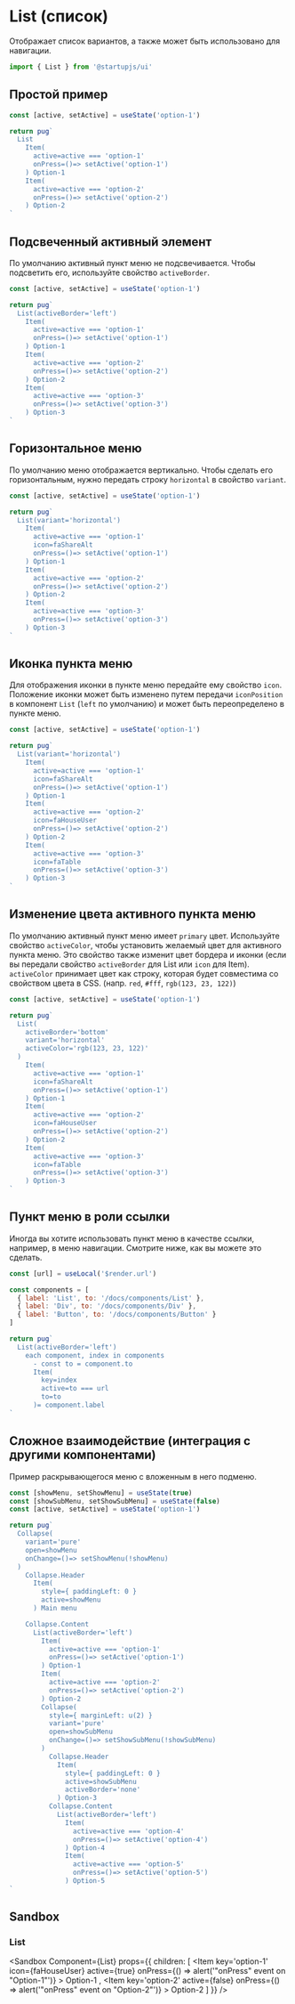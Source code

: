 
# List (список)

Отображает список вариантов, а также может быть использовано для навигации.

```jsx
import { List } from '@startupjs/ui'
```

## Простой пример

```jsx example
const [active, setActive] = useState('option-1')

return pug`
  List
    Item(
      active=active === 'option-1'
      onPress=()=> setActive('option-1')
    ) Option-1
    Item(
      active=active === 'option-2'
      onPress=()=> setActive('option-2')
    ) Option-2
`
```

## Подсвеченный активный элемент

По умолчанию активный пункт меню не подсвечивается. Чтобы подсветить его, используйте свойство `activeBorder`.

```jsx example
const [active, setActive] = useState('option-1')

return pug`
  List(activeBorder='left')
    Item(
      active=active === 'option-1'
      onPress=()=> setActive('option-1')
    ) Option-1
    Item(
      active=active === 'option-2'
      onPress=()=> setActive('option-2')
    ) Option-2
    Item(
      active=active === 'option-3'
      onPress=()=> setActive('option-3')
    ) Option-3
`
```

## Горизонтальное меню

По умолчанию меню отображается вертикально. Чтобы сделать его горизонтальным, нужно передать строку `horizontal` в свойство `variant`.

```jsx example
const [active, setActive] = useState('option-1')

return pug`
  List(variant='horizontal')
    Item(
      active=active === 'option-1'
      icon=faShareAlt
      onPress=()=> setActive('option-1')
    ) Option-1
    Item(
      active=active === 'option-2'
      onPress=()=> setActive('option-2')
    ) Option-2
    Item(
      active=active === 'option-3'
      onPress=()=> setActive('option-3')
    ) Option-3
`
```

## Иконка пункта меню

Для отображения иконки в пункте меню передайте ему свойство `icon`. Положение иконки может быть изменено путем передачи `iconPosition` в компонент `List` (`left` по умолчанию) и может быть переопределено в пункте меню.

```jsx example
const [active, setActive] = useState('option-1')

return pug`
  List(variant='horizontal')
    Item(
      active=active === 'option-1'
      icon=faShareAlt
      onPress=()=> setActive('option-1')
    ) Option-1
    Item(
      active=active === 'option-2'
      icon=faHouseUser
      onPress=()=> setActive('option-2')
    ) Option-2
    Item(
      active=active === 'option-3'
      icon=faTable
      onPress=()=> setActive('option-3')
    ) Option-3
`
```

## Изменение цвета активного пункта меню

По умолчанию активный пункт меню имеет `primary` цвет. Используйте свойство `activeColor`, чтобы установить желаемый цвет для активного пункта меню. Это свойство также изменит цвет бордера и иконки (если вы передали свойство `activeBorder` для List или `icon` для Item). `activeColor` принимает цвет как строку, которая будет совместима со свойством цвета в CSS. (напр. `red`, `#fff`, `rgb(123, 23, 122)`)

```jsx example
const [active, setActive] = useState('option-1')

return pug`
  List(
    activeBorder='bottom'
    variant='horizontal'
    activeColor='rgb(123, 23, 122)'
  )
    Item(
      active=active === 'option-1'
      icon=faShareAlt
      onPress=()=> setActive('option-1')
    ) Option-1
    Item(
      active=active === 'option-2'
      icon=faHouseUser
      onPress=()=> setActive('option-2')
    ) Option-2
    Item(
      active=active === 'option-3'
      icon=faTable
      onPress=()=> setActive('option-3')
    ) Option-3
`
```

## Пункт меню в роли ссылки

Иногда вы хотите использовать пункт меню в качестве ссылки, например, в меню навигации. Смотрите ниже, как вы можете это сделать.

```jsx example
const [url] = useLocal('$render.url')

const components = [
  { label: 'List', to: '/docs/components/List' },
  { label: 'Div', to: '/docs/components/Div' },
  { label: 'Button', to: '/docs/components/Button' }
]

return pug`
  List(activeBorder='left')
    each component, index in components
      - const to = component.to
      Item(
        key=index
        active=to === url
        to=to
      )= component.label
`
```

## Сложное взаимодействие (интеграция с другими компонентами)

Пример раскрывающегося меню с вложенным в него подменю.

```jsx example
const [showMenu, setShowMenu] = useState(true)
const [showSubMenu, setShowSubMenu] = useState(false)
const [active, setActive] = useState('option-1')

return pug`
  Collapse(
    variant='pure'
    open=showMenu
    onChange=()=> setShowMenu(!showMenu)
  )
    Collapse.Header
      Item(
        style={ paddingLeft: 0 }
        active=showMenu
      ) Main menu

    Collapse.Content
      List(activeBorder='left')
        Item(
          active=active === 'option-1'
          onPress=()=> setActive('option-1')
        ) Option-1
        Item(
          active=active === 'option-2'
          onPress=()=> setActive('option-2')
        ) Option-2
        Collapse(
          style={ marginLeft: u(2) }
          variant='pure'
          open=showSubMenu
          onChange=()=> setShowSubMenu(!showSubMenu)
        )
          Collapse.Header
            Item(
              style={ paddingLeft: 0 }
              active=showSubMenu
              activeBorder='none'
            ) Option-3
          Collapse.Content
            List(activeBorder='left')
              Item(
                active=active === 'option-4'
                onPress=()=> setActive('option-4')
              ) Option-4
              Item(
                active=active === 'option-5'
                onPress=()=> setActive('option-5')
              ) Option-5
`
```

## Sandbox

### List

<Sandbox
  Component={List}
  props={{
    children: [
      <Item
        key='option-1'
        icon={faHouseUser}
        active={true}
        onPress={() => alert('"onPress" event on "Option-1"')}
      >
        Option-1
      </Item>,
      <Item
        key='option-2'
        active={false}
        onPress={() => alert('"onPress" event on "Option-2"')}
      >
        Option-2
      </Item>
    ]
  }}
/>
